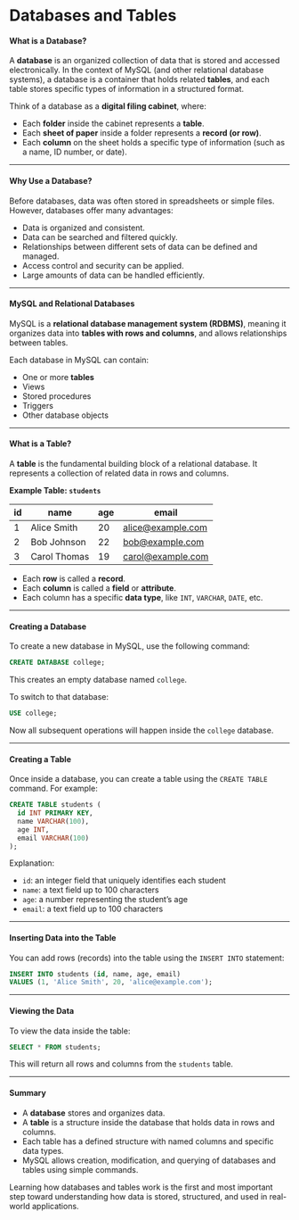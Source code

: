 # Databases and Tables

#### What is a Database?

A **database** is an organized collection of data that is stored and accessed electronically. In the context of MySQL (and other relational database systems), a database is a container that holds related **tables**, and each table stores specific types of information in a structured format.

Think of a database as a **digital filing cabinet**, where:

- Each **folder** inside the cabinet represents a **table**.
- Each **sheet of paper** inside a folder represents a **record (or row)**.
- Each **column** on the sheet holds a specific type of information (such as a name, ID number, or date).

---

#### Why Use a Database?

Before databases, data was often stored in spreadsheets or simple files. However, databases offer many advantages:

- Data is organized and consistent.
- Data can be searched and filtered quickly.
- Relationships between different sets of data can be defined and managed.
- Access control and security can be applied.
- Large amounts of data can be handled efficiently.

---

#### MySQL and Relational Databases

MySQL is a **relational database management system (RDBMS)**, meaning it organizes data into **tables with rows and columns**, and allows relationships between tables.

Each database in MySQL can contain:

- One or more **tables**
- Views
- Stored procedures
- Triggers
- Other database objects

---

#### What is a Table?

A **table** is the fundamental building block of a relational database. It represents a collection of related data in rows and columns.

**Example Table: `students`**

| id  | name         | age | email                                         |
| --- | ------------ | --- | --------------------------------------------- |
| 1   | Alice Smith  | 20  | [alice@example.com](mailto:alice@example.com) |
| 2   | Bob Johnson  | 22  | [bob@example.com](mailto:bob@example.com)     |
| 3   | Carol Thomas | 19  | [carol@example.com](mailto:carol@example.com) |

- Each **row** is called a **record**.
- Each **column** is called a **field** or **attribute**.
- Each column has a specific **data type**, like `INT`, `VARCHAR`, `DATE`, etc.

---

#### Creating a Database

To create a new database in MySQL, use the following command:

```sql
CREATE DATABASE college;
```

This creates an empty database named `college`.

To switch to that database:

```sql
USE college;
```

Now all subsequent operations will happen inside the `college` database.

---

#### Creating a Table

Once inside a database, you can create a table using the `CREATE TABLE` command. For example:

```sql
CREATE TABLE students (
  id INT PRIMARY KEY,
  name VARCHAR(100),
  age INT,
  email VARCHAR(100)
);
```

Explanation:

- `id`: an integer field that uniquely identifies each student
- `name`: a text field up to 100 characters
- `age`: a number representing the student’s age
- `email`: a text field up to 100 characters

---

#### Inserting Data into the Table

You can add rows (records) into the table using the `INSERT INTO` statement:

```sql
INSERT INTO students (id, name, age, email)
VALUES (1, 'Alice Smith', 20, 'alice@example.com');
```

---

#### Viewing the Data

To view the data inside the table:

```sql
SELECT * FROM students;
```

This will return all rows and columns from the `students` table.

---

#### Summary

- A **database** stores and organizes data.
- A **table** is a structure inside the database that holds data in rows and columns.
- Each table has a defined structure with named columns and specific data types.
- MySQL allows creation, modification, and querying of databases and tables using simple commands.

Learning how databases and tables work is the first and most important step toward understanding how data is stored, structured, and used in real-world applications.
